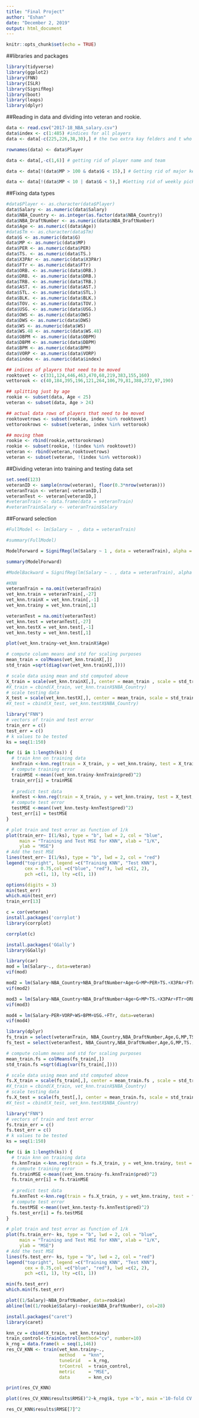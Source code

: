```yaml
---
title: "Final Project"
author: "Eshan"
date: "December 2, 2019"
output: html_document
---
```


```r
knitr::opts_chunk$set(echo = TRUE)
```

##libraries and packages

```r
library(tidyverse)
library(ggplot2)
library(FNN)
library(ISLR)
library(SignifReg)
library(boot)
library(leaps)
library(dplyr)
```

##Reading in data and dividing into veteran and rookie.

```r
data <- read.csv("2017-18_NBA_salary.csv")
data$index <- c(1:485) #indices for all players
data <- data[-c(225,226,38,30),] # the two extra kay felders and t who had NAs

rownames(data) <- data$Player

data <- data[,-c(1,6)] # getting rid of player name and team

data <- data[!(data$MP > 100 & data$G < 15),] # Getting rid of major key players (Kawhi, Conley, Pat Bev)

data <- data[!(data$MP < 10 | data$G < 5),] #Getting rid of weekly pickups who do not play
```

##Fixing data types

```r
#data$Player <- as.character(data$Player)
data$Salary <- as.numeric(data$Salary)
data$NBA_Country <- as.integer(as.factor(data$NBA_Country))
data$NBA_DraftNumber <- as.numeric(data$NBA_DraftNumber)
data$Age <- as.numeric((data$Age))
#data$Tm <- as.character(data$Tm)
data$G <- as.numeric(data$G)
data$MP <- as.numeric(data$MP)
data$PER <- as.numeric(data$PER)
data$TS. <- as.numeric(data$TS.)
data$X3PAr <- as.numeric(data$X3PAr)
data$FTr <- as.numeric(data$FTr)
data$ORB. <- as.numeric(data$ORB.)
data$DRB. <- as.numeric(data$DRB.)
data$TRB. <- as.numeric(data$TRB.)
data$AST. <- as.numeric(data$AST.)
data$STL. <- as.numeric(data$STL.)
data$BLK. <- as.numeric(data$BLK.)
data$TOV. <- as.numeric(data$TOV.)
data$USG. <- as.numeric(data$USG.)
data$OWS <- as.numeric(data$OWS)
data$DWS <- as.numeric(data$DWS)
data$WS <- as.numeric(data$WS)
data$WS.48 <- as.numeric(data$WS.48)
data$OBPM <- as.numeric(data$OBPM)
data$DBPM <- as.numeric(data$DBPM)
data$BPM <- as.numeric(data$BPM)
data$VORP <- as.numeric(data$VORP)
data$index <- as.numeric(data$index)
```


```r
## indices of players that need to be moved
rooktovet <- c(331,124,446,463,470,68,219,383,155,160)
vettorook <- c(40,184,395,196,121,264,106,79,81,388,272,97,190)

## splitting just by age
rookie <- subset(data, Age < 25)
veteran <- subset(data, Age > 24)

## actual data rows of players that need to be moved
rooktovetrows <- subset(rookie, index %in% rooktovet)
vettorookrows <- subset(veteran, index %in% vettorook)

## moving them
rookie <- rbind(rookie,vettorookrows)
rookie <- subset(rookie, !(index %in% rooktovet))
veteran <- rbind(veteran,rooktovetrows)
veteran <- subset(veteran, !(index %in% vettorook))
```

##Dividing veteran into training and testing data set

```r
set.seed(123)
veteranID <- sample(nrow(veteran), floor(0.3*nrow(veteran)))
veteranTrain <- veteran[-veteranID,]
veteranTest <- veteran[veteranID,]
#veteranTrain <- data.frame(data = veteranTrain)
#veteranTrainSalary <- veteranTrain$Salary
```

##Forward selection

```r
#FullModel <- lm(Salary ~  , data = veteranTrain)

#summary(FullModel)

ModelForward = SignifReg(lm(Salary ~ 1 , data = veteranTrain), alpha = 0.05, direction = "forward", correction = "None", trace = F)

summary(ModelForward)

#ModelBackward = SignifReg(lm(Salary ~ . , data = veteranTrain), alpha = 0.05, direction = "backward", criterion = "p-value", correction = "None", trace = F)

```

```r
#KNN
veteranTrain = na.omit(veteranTrain)
vet_knn.train = veteranTrain[,-27]
vet_knn.trainX = vet_knn.train[,-1]
vet_knn.trainy = vet_knn.train[,1]

veteranTest = na.omit(veteranTest)
vet_knn.test = veteranTest[,-27]
vet_knn.testX = vet_knn.test[,-1]
vet_knn.testy = vet_knn.test[,1]
```

```r
plot(vet_knn.trainy~vet_knn.trainX$Age)
```


```r
# compute column means and std for scaling purposes
mean_train = colMeans(vet_knn.trainX[,])
std_train =sqrt(diag(var(vet_knn.trainX[,])))

# scale data using mean and std computed above
X_train = scale(vet_knn.trainX[,], center = mean_train , scale = std_train)
#X_train = cbind(X_train, vet_knn.trainX$NBA_Country)
# scale testing data
X_test = scale(vet_knn.testX[,], center = mean_train, scale = std_train)
#X_test = cbind(X_test, vet_knn.testX$NBA_Country)
```

```r
library("FNN")
# vectors of train and test error
train_err = c()
test_err = c()
# k values to be tested
ks = seq(1:150)

for (i in 1:length(ks)) {
  # train knn on training data
  knnTrain <-knn.reg(train = X_train, y = vet_knn.trainy, test = X_train, k = ks[i])
  # compute training error
  trainMSE <-mean((vet_knn.trainy-knnTrain$pred)^2)
  train_err[i] = trainMSE
  
  # predict test data
  knnTest <-knn.reg(train = X_train, y = vet_knn.trainy, test = X_test, k = ks[i])
  # compute test error
  testMSE <-mean((vet_knn.testy-knnTest$pred)^2)
  test_err[i] = testMSE
}
```

```r
# plot train and test error as function of 1/k
plot(train_err~ I(1/ks), type = "b", lwd = 2, col = "blue",
     main = "Training and Test MSE for KNN", xlab = "1/K", 
     ylab = "MSE")
# Add the test MSE
lines(test_err~ I(1/ks), type = "b", lwd = 2, col = "red")
legend("topright", legend =c("Training KNN", "Test KNN"),  
       cex = 0.75,col =c("blue", "red"), lwd =c(2, 2),
       pch =c(1, 1), lty =c(1, 1))
```
```r
options(digits = 3)
min(test_err)
which.min(test_err)
train_err[13]
```

```r
c = cor(veteran)
install.packages('corrplot')
library(corrplot)
```
```r
corrplot(c)
```
```r
install.packages('GGally')
library(GGally)
```


```r
library(car)
mod = lm(Salary~., data=veteran)
vif(mod)
```
```r
mod2 = lm(Salary~NBA_Country+NBA_DraftNumber+Age+G+MP+PER+TS.+X3PAr+FTr+ORB.+DRB.+AST.+STL.+BLK.+TOV.+USG.+OWS+DWS+OBPM+DBPM+VORP, data=veteran)
vif(mod2)
```
```r
mod3 = lm(Salary~NBA_Country+NBA_DraftNumber+Age+G+MP+TS.+X3PAr+FTr+ORB.+DRB.+AST.+STL.+BLK.+TOV.+USG.+OWS+DWS, data=veteran)
vif(mod3)
```
```r
mod4 = lm(Salary~PER+VORP+WS+BPM+USG.+FTr, data=veteran)
vif(mod4)
```



```r
library(dplyr)
fs_train = select(veteranTrain, NBA_Country,NBA_DraftNumber,Age,G,MP,TS.,X3PAr,FTr,ORB.,DRB.,AST.,STL.,BLK.,TOV.,USG.,OWS,DWS)
fs_test = select(veteranTest, NBA_Country,NBA_DraftNumber,Age,G,MP,TS.,X3PAr,FTr,ORB.,DRB.,AST.,STL.,BLK.,TOV.,USG.,OWS,DWS)
```

```r
# compute column means and std for scaling purposes
mean_train.fs = colMeans(fs_train[,])
std_train.fs =sqrt(diag(var(fs_train[,])))

# scale data using mean and std computed above
fs.X_train = scale(fs_train[,], center = mean_train.fs , scale = std_train.fs)
#X_train = cbind(X_train, vet_knn.trainX$NBA_Country)
# scale testing data
fs.X_test = scale(fs_test[,], center = mean_train.fs, scale = std_train.fs)
#X_test = cbind(X_test, vet_knn.testX$NBA_Country)
```

```r
library("FNN")
# vectors of train and test error
fs.train_err = c()
fs.test_err = c()
# k values to be tested
ks = seq(1:150)

for (i in 1:length(ks)) {
  # train knn on training data
  fs.knnTrain <-knn.reg(train = fs.X_train, y = vet_knn.trainy, test = fs.X_train, k = ks[i])
  # compute training error
  fs.trainMSE <-mean((vet_knn.trainy-fs.knnTrain$pred)^2)
  fs.train_err[i] = fs.trainMSE
  
  # predict test data
  fs.knnTest <-knn.reg(train = fs.X_train, y = vet_knn.trainy, test = fs.X_test, k = ks[i])
  # compute test error
  fs.testMSE <-mean((vet_knn.testy-fs.knnTest$pred)^2)
  fs.test_err[i] = fs.testMSE
}
```

```r
# plot train and test error as function of 1/k
plot(fs.train_err~ ks, type = "b", lwd = 2, col = "blue",
     main = "Training and Test MSE for KNN", xlab = "1/K", 
     ylab = "MSE")
# Add the test MSE
lines(fs.test_err~ ks, type = "b", lwd = 2, col = "red")
legend("topright", legend =c("Training KNN", "Test KNN"),  
       cex = 0.75,col =c("blue", "red"), lwd =c(2, 2),
       pch =c(1, 1), lty =c(1, 1))
```


```r
min(fs.test_err)
which.min(fs.test_err)
```

```r
plot((1/Salary)~NBA_DraftNumber, data=rookie)
abline(lm((1/rookie$Salary)~rookie$NBA_DraftNumber), col=28)
```

```r
install.packages("caret")
library(caret)
```

```r
knn_cv = cbind(X_train, vet_knn.trainy)
train_control<-trainControl(method="cv", number=10)
k_rng = data.frame(k = seq(1,146))
res_CV_KNN <- train(vet_knn.trainy~.,
                    method   = "knn",
                    tuneGrid   = k_rng,
                    trControl  = train_control,
                    metric     = "MSE",
                    data       = knn_cv)
```
```r
print(res_CV_KNN)
```
```r
plot((res_CV_KNN$results$RMSE)^2~k_rng$k, type ='b', main ='10-fold CV MSE vs k',xlab ='K', ylab ='MSE')
```

```r
res_CV_KNN$results$RMSE[7]^2
```

